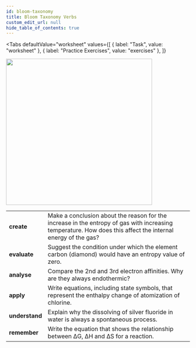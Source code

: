 ```yaml
---
id: bloom-taxonomy
title: Bloom Taxonomy Verbs
custom_edit_url: null
hide_table_of_contents: true
---
```



<Tabs
  defaultValue="worksheet"
  values={[
    { label: "Task", value: "worksheet" },
    { label: "Practice Exercises", value: "exercises" },
  ]}
>

<TabItem value="worksheet">

<img src={bloom} width='400' />
<br />
<table>
  <tr>
    <td>
      <strong>create</strong>
    </td>
    <td>
      Make a conclusion about the reason for the increase in the entropy of gas
      with increasing temperature. How does this affect the internal energy of
      the gas?
    </td>
  </tr>
  <tr>
    <td>
      <strong>evaluate</strong>
    </td>
    <td>
      Suggest the condition under which the element carbon (diamond) would have
      an entropy value of zero.
    </td>
  </tr>
  <tr>
    <td>
      <strong>analyse</strong>
    </td>
    <td>
      Compare the 2nd and 3rd electron affinities. Why are they always
      endothermic?
    </td>
  </tr>
  <tr>
    <td>
      <strong>apply</strong>
    </td>
    <td>
      Write equations, including state symbols, that represent the enthalpy
      change of atomization of chlorine.
    </td>
  </tr>
  <tr>
    <td>
      <strong>understand</strong>
    </td>
    <td>
      Explain why the dissolving of silver fluoride in water is always a
      spontaneous process.
    </td>
  </tr>
  <tr>
    <td>
      <strong>remember</strong>
    </td>
    <td>
      Write the equation that shows the relationship between ΔG, ΔH and ΔS for a
      reaction.
    </td>
  </tr>
</table>


</TabItem>

<TabItem value="exercises">
  <Frame src="https://learningapps.org/watch?v=pdnbqtvkn21" height="320px" />
  <Frame src="https://learningapps.org/watch?v=pibh1mw9n21" height="760px" />
</TabItem>

</Tabs>

